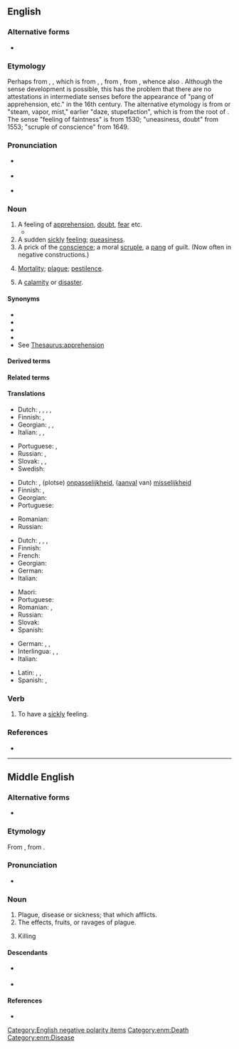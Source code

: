 {{also|Qualm}}
==English==

===Alternative forms===
* {{l|en|calm}} {{qualifier|dialectal}}

===Etymology===
{{PIE root|en|gʷelH}}
Perhaps from {{inh|en|enm|qualm}}, {{m|enm|cwalm||death, sickness, plague}}, which is from {{inh|en|ang|cwealm}} {{gloss|West Saxon: "death, disaster, plague"}}, {{m|ang|ūtcualm}} {{gloss|Anglian: "utter destruction"}}, from {{inh|en|gmw-pro|*kwalm||killing, death, destruction}}, from {{der|en|ine-pro|*gʷelH-||to stick, pierce; pain, injury, death}}, whence also {{m|en|quell}}.  Although the sense development is possible, this has the problem that there are no attestations in intermediate senses before the appearance of "pang of apprehension, etc." in the 16th century. The alternative etymology is from {{bor|en|nl|kwalm}} or {{bor|en|de|Qualm}} "steam, vapor, mist," earlier "daze, stupefaction", which is from the root of {{der|en|de|quellen|t=to stream, well up}}. The sense "feeling of faintness" is from 1530; "uneasiness, doubt" from 1553; "scruple of conscience" from 1649.

===Pronunciation===
* {{a|GenAm}} {{IPA|en|/kwɑm/|/kwɔm/|/kwɑlm/}}
* {{a|RP}} {{IPA|en|/kwɑːm/|/kwɔːm/}}
* {{audio|en|LL-Q1860 (eng)-AcpoKrane-qualm.wav|Audio (UK)}}

===Noun===
{{en-noun}}

# A feeling of [[apprehension]], [[doubt]], [[fear]] etc. {{defdate|from 16th c.}}
#* {{quote-web
|en
|date=2012-08-25
|year=
|first=
|last=
|author=Andy Pasztor
|authorlink=
|title=Armstrong, First Man on Moon, Dies
|site=Wall Street Journal
|url=http://online.wsj.com/article/SB10000872396390444812704577611620494238512.html
|archiveorg=
|accessdate=2012-08-26
|passage=Opponents of those privatization plans hoped to use Mr. Armstrong's '''qualms''' as ammunition to block the White House initiatives, and they asked for more public statements.
}}
# A sudden [[sickly]] [[feeling]]; [[queasiness]]. {{defdate|from 16th c.}}
# A prick of the [[conscience]]; a moral [[scruple]], a [[pang]] of guilt. (Now often in negative constructions.) {{defdate|from 17th c.}}
#: {{ux|en|This lawyer has no '''qualms''' about saving people who are on the wrong side of the law.}}
# {{lb|en|archaic|UK|_|dialectal}} [[mortality|Mortality]]; [[plague]]; [[pestilence]].
# {{lb|en|archaic|UK|_|dialectal}} A [[calamity]] or [[disaster]].

====Synonyms====
* {{l|en|compunction}}
* {{l|en|misgiving}}
* {{l|en|scruple}}
* {{l|en|uneasy}}
* See [[Thesaurus:apprehension]]

====Derived terms====
{{der3|en|qualmish|qualmishly|qualmishness|qualmy}}

====Related terms====
{{rel3|en|quell}}

====Translations====
{{trans-top|sudden feeling of apprehension, doubt, fear etc.}}
* Dutch: {{t|nl|angstgevoel|n}}, {{t+|nl|onbehagen|n}}, {{t+|nl|bedenking}}, {{t+|nl|onzekerheid}}, {{t+|nl|twijfel}}
* Finnish: {{t+|fi|epävarmuus}}, {{t+|fi|epäilys}}
* Georgian: {{t|ka|ეჭვი}}, {{t|ka|მერყეობა}}, {{t|ka|დაბნეულობა}}
* Italian: {{t+|it|dubbio|m}}, {{t+|it|apprensione|f}}, {{t+|it|paura|f}}
{{trans-mid}}
* Portuguese: {{t+|pt|apreensão|f}}, {{t+|pt|receio|m}}
* Russian: {{t+|ru|сомне́ние|n}}, {{t+|ru|расте́рянность|f}}
* Slovak: {{t|sk|zábrany|f-p}}, {{t|sk|pochybnosti|f-p}}, {{t|sk|obavy|f-p}}
* Swedish: {{t+|sv|betänklighet}}
{{trans-bottom}}

{{trans-top|sickly feeling of being ill at ease; sudden queasiness}}
* Dutch: {{t|nl|braakkneiging}}, (plotse) [[onpasselijkheid]], ([[aanval]] van) [[misselijkheid]]
* Finnish: {{t+|fi|kuvotus}}, {{t+|fi|etominen}}
* Georgian: {{t|ka|გულის რევა}}
* Portuguese: {{t+|pt|mal-estar|m}}
{{trans-mid}}
* Romanian: {{t+|ro|greață|f}}
* Russian: {{t+|ru|тошнота́|f}}
{{trans-bottom}}

{{trans-top|prick of the conscience, moral scrupule}}
* Dutch: {{t|nl|gewetensaanval}}, {{t+|nl|gewetensbezwaar|n}}, {{t+|nl|scrupule|m}}, {{t+|nl|wroeging}}
* Finnish: {{t|fi|tunnontuska}}
* French: {{t+|fr|scrupule|m}}
* Georgian: {{t|ka|სინდისის ქენჯნა}}
* German: {{t+|de|Gewissensbisse|m-p}}
* Italian: {{t+|it|scrupolo|m}}
{{trans-mid}}
* Maori: {{t|mi|potau}}
* Portuguese: {{t+|pt|escrúpulo|m}}
* Romanian: {{t+|ro|scrupul|n}}, {{t|ro|compuncțiune|f}}
* Russian: {{t|ru|угрызе́ния со́вести|n-p}}
* Slovak: {{t|sk|zábrany|f-p}}
* Spanish: {{t+|es|escrúpulo|m}}
{{trans-bottom}}

{{checktrans-top|}}
* German: {{t+check|de|Skrupel|m}}, {{t+check|de|Unbehagen}}, {{t+check|de|Bedenken|n-p}}
* Interlingua: {{t-check|ia|scrupulo}}, {{t-check|ia|apprehension}}, {{t-check|ia|nausea}}
* Italian: {{t+check|it|scrupolo}}
{{trans-mid}}
* Latin: {{t-check|la|defectio}}, {{t-check|la|fastidium}}, {{t-check|la|nausea}}
* Spanish: {{t-check|es|escrupulo}}, {{t-check|es|naúsea}}
{{trans-bottom}}

===Verb===
{{en-verb}}

# {{lb|en|intransitive}} To have a [[sickly]] feeling.

===References===
* {{R:Online Etymology Dictionary}}

[[Category:English negative polarity items]]

----

==Middle English==

===Alternative forms===
* {{alter|enm|cwalm|cualm|qwalm|qualme}}

===Etymology===
From {{inh|enm|ang|cwealm}}, from {{inh|enm|gmw-pro|*kwalm}}.

===Pronunciation===
* {{IPA|enm|/kwalm/}}

===Noun===
{{head|enm|noun}}

# Plague, disease or sickness; that which afflicts.
# The effects, fruits, or ravages of plague.
# {{lb|enm|rare}} Killing {{gloss|as a concept or as an instance}}

====Descendants====
* {{desc|en|qualm}} {{q|possibly}}
* {{desc|sco|qualm}} {{q|possibly}}

====References====
* {{R:MED Online|entry=qualm (n.(1))|id=MED35417|accessdate=2018-11-12}}

[[Category:enm:Death]]
[[Category:enm:Disease]]